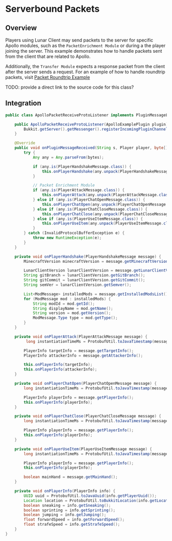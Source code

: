 # Serverbound Packets

## Overview

Players using Lunar Client may send packets to the server for specific Apollo modules, such as the `PacketEnrichment Module` or during a the player joining the server. This example demonstrates how to handle packets sent from the client that are related to Apollo.

Additionally, the `Transfer Module` expects a response packet from the client after the server sends a request. For an example of how to handle roundtrip packets, visit [Packet Roundtrip Example](apollo/developers/lightweight/protobuf/roundtrip-packets)

TODO: provide a direct link to the source code for this class?

## Integration

```java
public class ApolloPacketReceiveProtoListener implements PluginMessageListener {

    public ApolloPacketReceiveProtoListener(ApolloExamplePlugin plugin) {
        Bukkit.getServer().getMessenger().registerIncomingPluginChannel(plugin, "lunar:apollo", this);
    }

    @Override
    public void onPluginMessageReceived(String s, Player player, byte[] bytes) {
        try {
            Any any = Any.parseFrom(bytes);

            if (any.is(PlayerHandshakeMessage.class)) {
                this.onPlayerHandshake(any.unpack(PlayerHandshakeMessage.class));
            }

            // Packet Enrichment Module
            if (any.is(PlayerAttackMessage.class)) {
                this.onPlayerAttack(any.unpack(PlayerAttackMessage.class));
            } else if (any.is(PlayerChatOpenMessage.class)) {
                this.onPlayerChatOpen(any.unpack(PlayerChatOpenMessage.class));
            } else if (any.is(PlayerChatCloseMessage.class)) {
                this.onPlayerChatClose(any.unpack(PlayerChatCloseMessage.class));
            } else if (any.is(PlayerUseItemMessage.class)) {
                this.onPlayerUseItem(any.unpack(PlayerUseItemMessage.class));
            }
        } catch (InvalidProtocolBufferException e) {
            throw new RuntimeException(e);
        }
    }

    private void onPlayerHandshake(PlayerHandshakeMessage message) {
        MinecraftVersion minecraftVersion = message.getMinecraftVersion();

        LunarClientVersion lunarClientVersion = message.getLunarClientVersion();
        String gitBranch = lunarClientVersion.getGitBranch();
        String gitCommit = lunarClientVersion.getGitCommit();
        String semVer = lunarClientVersion.getSemver();

        List<ModMessage> installedMods = message.getInstalledModsList();
        for (ModMessage mod : installedMods) {
            String modId = mod.getId();
            String displayName = mod.getName();
            String version = mod.getVersion();
            ModMessage.Type type = mod.getType();
        }
    }

    private void onPlayerAttack(PlayerAttackMessage message) {
         long instantiationTimeMs = ProtobufUtil.toJavaTimestamp(message.getPacketInfo().getInstantiationTime());

        PlayerInfo targetInfo = message.getTargetInfo();
        PlayerInfo attackerInfo = message.getAttackerInfo();

        this.onPlayerInfo(targetInfo);
        this.onPlayerInfo(attackerInfo);
    }

    private void onPlayerChatOpen(PlayerChatOpenMessage message) {
        long instantiationTimeMs = ProtobufUtil.toJavaTimestamp(message.getPacketInfo().getInstantiationTime());

        PlayerInfo playerInfo = message.getPlayerInfo();
        this.onPlayerInfo(playerInfo);
    }

    private void onPlayerChatClose(PlayerChatCloseMessage message) {
        long instantiationTimeMs = ProtobufUtil.toJavaTimestamp(message.getPacketInfo().getInstantiationTime());

        PlayerInfo playerInfo = message.getPlayerInfo();
        this.onPlayerInfo(playerInfo);
    }

    private void onPlayerUseItem(PlayerUseItemMessage message) {
        long instantiationTimeMs = ProtobufUtil.toJavaTimestamp(message.getPacketInfo().getInstantiationTime());

        PlayerInfo playerInfo = message.getPlayerInfo();
        this.onPlayerInfo(playerInfo);

        boolean mainHand = message.getMainHand();
    }

    private void onPlayerInfo(PlayerInfo info) {
        UUID uuid = ProtobufUtil.toJavaUuid(info.getPlayerUuid());
        Location location = ProtobufUtil.toBukkitLocation(info.getLocation());
        boolean sneaking = info.getSneaking();
        boolean sprinting = info.getSprinting();
        boolean jumping = info.getJumping();
        float forwardSpeed = info.getForwardSpeed();
        float strafeSpeed = info.getStrafeSpeed();
    }
}
```

